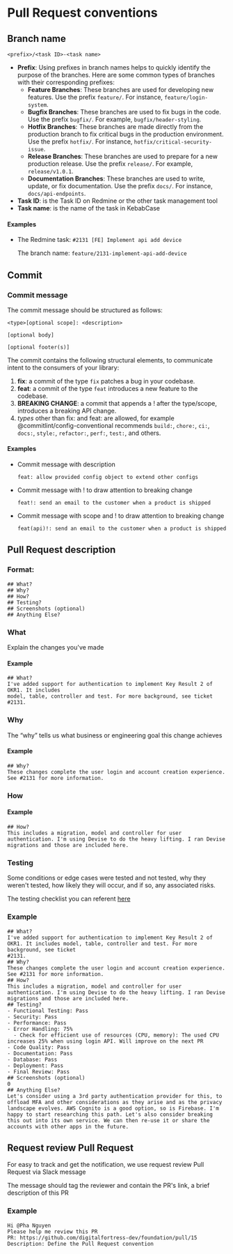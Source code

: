# Pull Request conventions

## Branch name
```
<prefix>/<task ID>-<task name>
```
- <b>Prefix</b>: Using prefixes in branch names helps to quickly identify the purpose of the branches. Here are some common types of branches with their corresponding prefixes:
  - <b>Feature Branches</b>: These branches are used for developing new features. Use the prefix `feature/`. For instance, `feature/login-system`.
  - <b>Bugfix Branches</b>: These branches are used to fix bugs in the code. Use the prefix `bugfix/`. For example, `bugfix/header-styling`.
  - <b>Hotfix Branches</b>: These branches are made directly from the production branch to fix critical bugs in the production environment. Use the prefix `hotfix/`. For instance, `hotfix/critical-security-issue`.
  - <b>Release Branches</b>: These branches are used to prepare for a new production release. Use the prefix `release/`. For example, `release/v1.0.1`.
  - <b>Documentation Branches</b>: These branches are used to write, update, or fix documentation. Use the prefix `docs/`. For instance, `docs/api-endpoints`.
- <b>Task ID</b>: is the Task ID on Redmine or the other task management tool
- <b>Task name</b>: is the name of the task in KebabCase

#### Examples
- The Redmine task: `#2131 [FE] Implement api add device`
  
  The branch name: `feature/2131-implement-api-add-device`

## Commit
### Commit message
The commit message should be structured as follows:

```
<type>[optional scope]: <description>

[optional body]

[optional footer(s)]
```

The commit contains the following structural elements, to communicate intent to the consumers of your library:

1. <b>fix</b>: a commit of the type `fix` patches a bug in your codebase.
2. <b>feat</b>: a commit of the type `feat` introduces a new feature to the codebase.
3. <b>BREAKING CHANGE</b>: a commit that appends a ! after the type/scope, introduces a breaking API change.
4. <i>types</i> other than fix: and feat: are allowed, for example @commitlint/config-conventional recommends `build:`, `chore:`, `ci:`, `docs:`, `style:`, `refactor:`, `perf:`, `test:`, and others.

#### Examples
- Commit message with description
  ```
  feat: allow provided config object to extend other configs
  ```
- Commit message with ! to draw attention to breaking change
  ```
  feat!: send an email to the customer when a product is shipped
  ```
- Commit message with scope and ! to draw attention to breaking change
  ```
  feat(api)!: send an email to the customer when a product is shipped
  ```

## Pull Request description

### Format:

```
## What?
## Why?
## How?
## Testing?
## Screenshots (optional)
## Anything Else?
```

### What
Explain the changes you've made
#### Example
```
## What?
I've added support for authentication to implement Key Result 2 of OKR1. It includes
model, table, controller and test. For more background, see ticket #2131.
```

### Why
The “why” tells us what business or engineering goal this change achieves
#### Example
```
## Why?
These changes complete the user login and account creation experience. See #2131 for more information.
```

### How
#### Example
```
## How?
This includes a migration, model and controller for user authentication. I'm using Devise to do the heavy lifting. I ran Devise migrations and those are included here.
```

### Testing
Some conditions or edge cases were tested and not tested, why they weren't tested, how likely they will occur, and if so, any associated risks.

The testing checklist you can referent [here](/development/testing/developer-checklist)

### Example
```
## What?
I've added support for authentication to implement Key Result 2 of OKR1. It includes model, table, controller and test. For more background, see ticket
#2131.
## Why?
These changes complete the user login and account creation experience. See #2131 for more information.
## How?
This includes a migration, model and controller for user authentication. I'm using Devise to do the heavy lifting. I ran Devise migrations and those are included here.
## Testing?
- Functional Testing: Pass
- Security: Pass
- Performance: Pass
- Error Handling: 75%
  - Check for efficient use of resources (CPU, memory): The used CPU increases 25% when using login API. Will improve on the next PR 
- Code Quality: Pass
- Documentation: Pass
- Database: Pass
- Deployment: Pass
- Final Review: Pass
## Screenshots (optional)
0
## Anything Else?
Let's consider using a 3rd party authentication provider for this, to offload MFA and other considerations as they arise and as the privacy landscape evolves. AWS Cognito is a good option, so is Firebase. I'm happy to start researching this path. Let's also consider breaking this out into its own service. We can then re-use it or share the accounts with other apps in the future.
```

## Request review Pull Request
For easy to track and get the notification, we use request review Pull Request via Slack message

The message should tag the reviewer and contain the PR's link, a brief description of this PR

### Example
```
Hi @Pha Nguyen
Please help me review this PR
PR: https://github.com/digitalfortress-dev/foundation/pull/15
Description: Define the Pull Request convention
```
